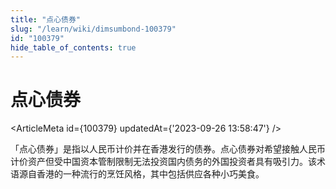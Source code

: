 ```yaml
---
title: "点心债券"
slug: "/learn/wiki/dimsumbond-100379"
id: "100379"
hide_table_of_contents: true
---
```



# 点心债券

<ArticleMeta id={100379} updatedAt={'2023-09-26 13:58:47'} />
<div className='border-solid border-b border-t-0 my-4 border-[var(--ifm-color-gray-300)]' />

「点心债券」是指以人民币计价并在香港发行的债券。点心债券对希望接触人民币计价资产但受中国资本管制限制无法投资国内债务的外国投资者具有吸引力。该术语源自香港的一种流行的烹饪风格，其中包括供应各种小巧美食。
